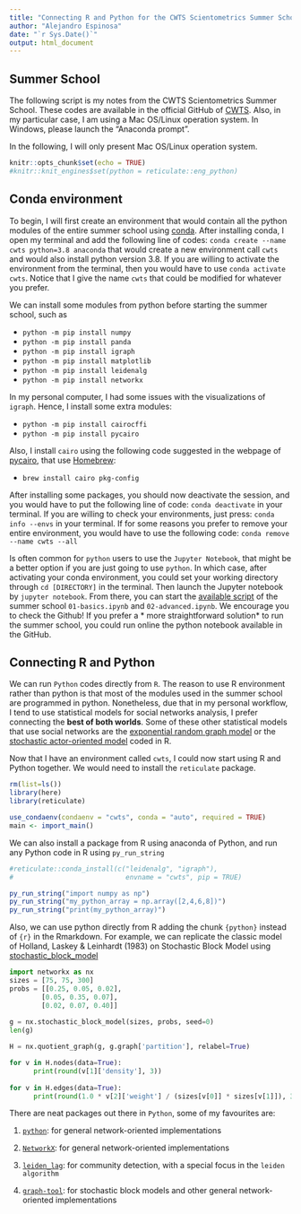 ```yaml
---
title: "Connecting R and Python for the CWTS Scientometrics Summer School"
author: "Alejandro Espinosa"
date: "`r Sys.Date()`"
output: html_document
---
```


## Summer School

The following script is my notes from the CWTS Scientometrics Summer School. These codes are available in the official GitHub of [CWTS](https://github.com/CWTSLeiden/CSSS). Also, in my particular case, I am using a Mac OS/Linux operation system. In Windows, please launch the "Anaconda prompt". 

In the following, I will only present Mac OS/Linux operation system.

```r
knitr::opts_chunk$set(echo = TRUE)
#knitr::knit_engines$set(python = reticulate::eng_python)

```

## Conda environment

To begin, I will first create an environment that would contain all the python modules of the entire summer school using [conda](https://docs.conda.io/). After installing conda, I open my terminal and add the following line of codes: `conda create --name cwts python=3.8 anaconda` that would create a new environment call `cwts` and would also install python version 3.8. If you are willing to activate the environment from the terminal, then you would have to use `conda activate cwts`. Notice that I give the name `cwts` that could be modified for whatever you prefer.

We can install some modules from python before starting the summer school, such as 

- `python -m pip install numpy`
- `python -m pip install panda`
- `python -m pip install igraph`
- `python -m pip install matplotlib`
- `python -m pip install leidenalg`
- `python -m pip install networkx`

In my personal computer, I had some issues with the visualizations of `igraph`. Hence, I install some extra modules:

- `python -m pip install cairocffi`
- `python -m pip install pycairo`

Also, I install `cairo` using the following code suggested in the webpage of [pycairo](https://pycairo.readthedocs.io/en/latest/getting_started.html), that use [Homebrew](https://brew.sh):

- `brew install cairo pkg-config`

After installing some packages, you should now deactivate the session, and you would have to put the following line of code: `conda deactivate` in your terminal. If you are willing to check your environments, just press: `conda info --envs` in your terminal. If for some reasons you prefer to remove your entire environment, you would have to use the following code: `conda remove --name cwts --all`

Is often common for `python` users to use the `Jupyter Notebook`, that might be a better option if you are just going to use `python`. In which case, after activating your conda environment, you could set your working directory through `cd [DIRECTORY]` in the terminal. Then launch the Jupyter notebook by `jupyter notebook`. From there, you can start the [available script](https://github.com/CWTSLeiden/CSSS) of the summer school `01-basics.ipynb` and `02-advanced.ipynb`. We encourage you to check the Github! If you prefer a * more straightforward solution* to run the summer school, you could run online the python notebook available in the GitHub. 


## Connecting R and Python

We can run `Python` codes directly from `R`. The reason to use R environment rather than python is that most of the modules used in the summer school are programmed in python. Nonetheless, due that in my personal workflow, I tend to use statistical models for social networks analysis, I prefer connecting the **best of both worlds**. Some of these other statistical models that use social networks are the [exponential random graph model](http://statnet.org) or the [stochastic actor-oriented model](https://www.stats.ox.ac.uk/~snijders/siena/) coded in R.

Now that I have an environment called `cwts`, I could now start using R and Python together. We would need to install the `reticulate` package.
```r
rm(list=ls())
library(here)
library(reticulate)

use_condaenv(condaenv = "cwts", conda = "auto", required = TRUE)
main <- import_main()

```

We can also install a package from R using anaconda of Python, and run any Python code in R using `py_run_string`
```r
#reticulate::conda_install(c("leidenalg", "igraph"), 
#                            envname = "cwts", pip = TRUE)

py_run_string("import numpy as np")
py_run_string("my_python_array = np.array([2,4,6,8])")
py_run_string("print(my_python_array)")

```

Also, we can use python directly from R adding the chunk `{python}` instead of `{r}` in the Rmarkdown. For example, we can replicate the classic model of Holland, Laskey & Leinhardt (1983) on Stochastic Block Model using [stochastic_block_model](https://networkx.github.io/documentation/stable/reference/generated/networkx.generators.community.stochastic_block_model.html)
```python
import networkx as nx
sizes = [75, 75, 300]
probs = [[0.25, 0.05, 0.02],
        [0.05, 0.35, 0.07],
        [0.02, 0.07, 0.40]]
        
g = nx.stochastic_block_model(sizes, probs, seed=0)
len(g)

H = nx.quotient_graph(g, g.graph['partition'], relabel=True)

for v in H.nodes(data=True):
      print(round(v[1]['density'], 3))
      
for v in H.edges(data=True):
      print(round(1.0 * v[2]['weight'] / (sizes[v[0]] * sizes[v[1]]), 3))

```

There are neat packages out there in `Python`, some of my favourites are:

1. [`python`](https://igraph.org/python/):  for general network-oriented implementations

2. [`NetworkX`](https://networkx.github.io):  for general network-oriented implementations

3. [`leiden_lag`](https://leidenalg.readthedocs.io/en/stable/): for community detection, with a special focus in the `leiden algorithm`

4. [`graph-tool`](https://graph-tool.skewed.de): for stochastic block models and other general network-oriented implementations

